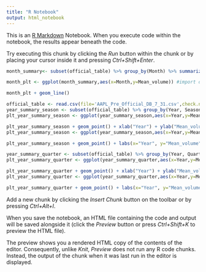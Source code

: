 ```yaml
---
title: "R Notebook"
output: html_notebook
---
```


This is an [R Markdown](http://rmarkdown.rstudio.com) Notebook. When you execute code within the notebook, the results appear beneath the code. 

Try executing this chunk by clicking the *Run* button within the chunk or by placing your cursor inside it and pressing *Ctrl+Shift+Enter*. 

```r
month_summary<- subset(official_table) %>% group_by(Month) %>% summarize(Mean_volume=mean(Volume), .groups = 'keep') #create summary table for months by volume 

month_plt <- ggplot(month_summary,aes(x=Month,y=Mean_volume)) #import dataset into ggplot2

month_plt + geom_line()


```
```r
official_table <- read.csv(file='AAPL_Pre_Official_DB_7_31.csv',check.names=F,stringsAsFactors = F)#Reading the official file
year_summary_season <- subset(official_table) %>% group_by(Year, Season)  %>% summarize(Mean_volume=mean(Volume), .groups = 'keep') #create summary table
plt_year_summary_season <- ggplot(year_summary_season,aes(x=Year,y=Mean_volume)) #import dataset into ggplot2

plt_year_summary_season + geom_point() + xlab("Year") + ylab("Mean_volume") #add scatter plot with labels
plt_year_summary_season <- ggplot(year_summary_season,aes(x=Year,y=Mean_volume,color=Season)) #import dataset into ggplot2

plt_year_summary_season + geom_point() + labs(x="Year", y="Mean_volume", color="Season")#add scatter plot with labels

```
```r
year_summary_quarter <- subset(official_table) %>% group_by(Year, Quarter)  %>% summarize(Mean_volume=mean(Volume), .groups = 'keep') #create summary table
plt_year_summary_quarter <- ggplot(year_summary_quarter,aes(x=Year,y=Mean_volume)) #import dataset into ggplot2

plt_year_summary_quarter + geom_point() + xlab("Year") + ylab("Mean_volume") #add scatter plot with labels
plt_year_summary_quarter <- ggplot(year_summary_quarter,aes(x=Year,y=Mean_volume,color=Quarter)) #import dataset into ggplot2

plt_year_summary_quarter + geom_point() + labs(x="Year", y="Mean_volume", color="Quarter")#add scatter plot with labels


```

Add a new chunk by clicking the *Insert Chunk* button on the toolbar or by pressing *Ctrl+Alt+I*.

When you save the notebook, an HTML file containing the code and output will be saved alongside it (click the *Preview* button or press *Ctrl+Shift+K* to preview the HTML file).

The preview shows you a rendered HTML copy of the contents of the editor. Consequently, unlike *Knit*, *Preview* does not run any R code chunks. Instead, the output of the chunk when it was last run in the editor is displayed.
